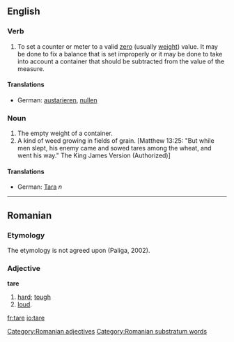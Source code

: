==English==
===Verb===
{{en-verb|tare|tares|tared|taring}}

#To set a counter or meter to a valid [[zero]] (usually [[weight]]) value.  It may be done to fix a balance that is set improperly or it may be done to take into account a container that should be subtracted from the value of the measure.

====Translations====

*German: [[austarieren]], [[nullen]]

===Noun===
{{en-noun|tare|tares}}

#The empty weight of a container.
#A kind of weed growing in fields of grain. [Matthew 13:25: "But while men slept, his enemy came and sowed tares among the wheat, and went his way." The King James Version (Authorized)]

====Translations====

*German: [[Tara]] ''n''

----

== Romanian ==
===Etymology===
The etymology is not agreed upon (Paliga, 2002).
=== Adjective ===
'''tare'''
# [[hard]]; [[tough]]
#[[loud]].


[[Category:Romanian adjectives]]
[[Category:Romanian substratum words]]

[[fr:tare]]
[[io:tare]]